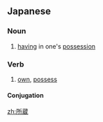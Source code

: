 ==Japanese==
{{ja-kanjitab|しょ|ぞう|yomi=on}}

===Noun===
{{ja-noun|しょぞう}}

# [[having]] in one's [[possession]]

===Verb===
{{ja-verb-suru|しょぞう}}

# [[own]], [[possess]]

====Conjugation====
{{ja-suru|しょぞう}}

[[zh:所蔵]]